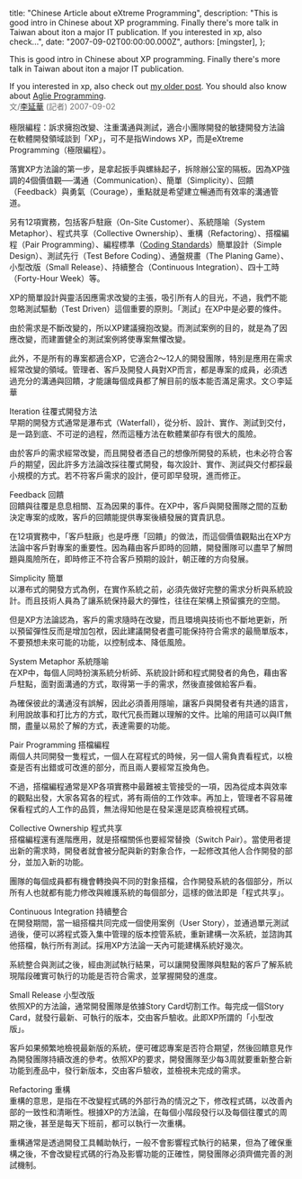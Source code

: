 
  title: "Chinese Article about eXtreme Programming",
  description: "This is good intro in Chinese about XP programming. Finally there's more talk in Taiwan about iton a major IT publication. If you interested in xp, also check...",
  date: "2007-09-02T00:00:00.000Z",
  authors: [mingster],
};

<p>This is good intro in Chinese about XP programming. Finally there's more talk in Taiwan about iton a major IT publication.</p>
<p>If you interested in xp, also check out <a href="http://mingstert.blogspot.com/2007/09/what-is-extreme-programming.html">my older post</a>. You should also know about <a href="http://mingstert.blogspot.com/2007/09/introduction-of-aglie-development.html">Aglie Programming</a>.<br /><span class="text12" style="color:rgb(111,111,111);">文/<a href="http://www.ithome.com.tw/">李延華</a> (記者) 2007-09-02<br /></span><br />極限編程：訴求擁抱改變、注重溝通與測試，適合小團隊開發的敏捷開發方法論<br />在軟體開發領域談到「XP」，可不是指Windows XP，而是eXtreme Programming（極限編程）。</p>
<p>落實XP方法論的第一步，是拿起扳手與螺絲起子，拆除辦公室的隔板。因為XP強調的4個價值觀──溝通（Communication）、簡單（Simplicity）、回饋（Feedback）與勇氣（Courage），重點就是希望建立暢通而有效率的溝通管道。</p>
<p>另有12項實務，包括客戶駐廠（On-Site Customer）、系統隱喻（System Metaphor）、程式共享（Collective Ownership）、重構（<a>Refactoring</a>）、搭檔編程（<a>Pair Programming</a>）、編程標準（<a href="http://mingstert.blogspot.com/2005/08/c-c-coding-guidelines.html">Coding Standards</a>）簡單設計（Simple Design）、測試先行（Test Before Coding）、通盤規畫（The Planing Game）、小型改版（Small Release）、持續整合（<a>Continuous Integration</a>）、四十工時（Forty-Hour Week）等。</p>
<p>XP的簡單設計與靈活因應需求改變的主張，吸引所有人的目光，不過，我們不能忽略測試驅動（Test Driven）這個重要的原則。「測試」在XP中是必要的條件。</p>
<p>由於需求是不斷改變的，所以XP建議擁抱改變。而測試案例的目的，就是為了因應改變，而建置健全的測試案例將使專案無懼改變。</p>
<p>此外，不是所有的專案都適合XP，它適合2～12人的開發團隊，特別是應用在需求經常改變的領域。管理者、客戶及開發人員對XP而言，都是專案的成員，必須透過充分的溝通與回饋，才能讓每個成員都了解目前的版本能否滿足需求。文⊙李延華</p>
<p>Iteration 往覆式開發方法<br />早期的開發方式通常是瀑布式（Waterfall），從分析、設計、實作、測試到交付，是一路到底、不可逆的過程，然而這種方法在軟體業卻存有很大的風險。</p>
<p>由於客戶的需求經常改變，而且開發者憑自己的想像所開發的系統，也未必符合客戶的期望，因此許多方法論改採往覆式開發，每次設計、實作、測試與交付都採最小規模的方式。若不符客戶需求的設計，便可即早發現，進而修正。</p>
<p>Feedback 回饋<br />回饋與往覆是息息相關、互為因果的事件。在XP中，客戶與開發團隊之間的互動決定專案的成敗，客戶的回饋能提供專案後續發展的寶貴訊息。</p>
<p>在12項實務中，「客戶駐廠」也是呼應「回饋」的做法，而這個價值觀點出在XP方法論中客戶對專案的重要性。因為藉由客戶即時的回饋，開發團隊可以盡早了解問題與風險所在，即時修正不符合客戶預期的設計，朝正確的方向發展。</p>
<p>Simplicity 簡單<br />以瀑布式的開發方式為例，在實作系統之前，必須先做好完整的需求分析與系統設計。而且技術人員為了讓系統保持最大的彈性，往往在架構上預留擴充的空間。</p>
<p>但是XP方法論認為，客戶的需求隨時在改變，而且環境與技術也不斷地更新，所以預留彈性反而是增加包袱，因此建議開發者盡可能保持符合需求的最簡單版本，不要預想未來可能的功能，以控制成本、降低風險。</p>
<p>System Metaphor 系統隱喻<br />在XP中，每個人同時扮演系統分析師、系統設計師和程式開發者的角色，藉由客戶駐點，面對面溝通的方式，取得第一手的需求，然後直接做給客戶看。</p>
<p>為確保彼此的溝通沒有誤解，因此必須善用隱喻，讓客戶與開發者有共通的語言，利用說故事和打比方的方式，取代冗長而難以理解的文件。比喻的用語可以與IT無關，盡量以易於了解的方式，表達需要的功能。</p>
<p>Pair Programming 搭檔編程<br />兩個人共同開發一隻程式，一個人在寫程式的時候，另一個人需負責看程式，以檢查是否有出錯或可改進的部分，而且兩人要經常互換角色。</p>
<p>不過，搭檔編程通常是XP各項實務中最難被主管接受的一項，因為從成本與效率的觀點出發，大家各寫各的程式，將有兩倍的工作效率。再加上，管理者不容易確保看程式的人工作的品質，無法得知他是在發呆還是認真檢視程式碼。</p>
<p>Collective Ownership 程式共享<br />搭檔編程還有進階應用，就是搭檔關係也要經常替換（Switch Pair）。當使用者提出新的需求時，開發者就會被分配與新的對象合作，一起修改其他人合作開發的部分，並加入新的功能。</p>
<p>團隊的每個成員都有機會轉換與不同的對象搭檔，合作開發系統的各個部分，所以所有人也就都有能力修改與維護系統的每個部分，這樣的做法即是「程式共享」。</p>
<p>Continuous Integration 持續整合<br />在開發期間，當一組搭檔共同完成一個使用案例（User Story），並通過單元測試過後，便可以將程式簽入集中管理的版本控管系統，重新建構一次系統，並諮詢其他搭檔，執行所有測試。採用XP方法論一天內可能建構系統好幾次。</p>
<p>系統整合與測試之後，經由測試執行結果，可以讓開發團隊與駐點的客戶了解系統現階段確實可執行的功能是否符合需求，並掌握開發的進度。</p>
<p>Small Release 小型改版<br />依照XP的方法論，通常開發團隊是依據Story Card切割工作。每完成一個Story Card，就發行最新、可執行的版本，交由客戶驗收。此即XP所謂的「小型改版」。</p>
<p>客戶如果頻繁地檢視最新版的系統，便可確認專案是否符合期望，然後回饋意見作為開發團隊持續改進的參考。依照XP的要求，開發團隊至少每3周就要重新整合新功能到產品中，發行新版本，交由客戶驗收，並檢視未完成的需求。</p>
<p>Refactoring 重構<br />重構的意思，是指在不改變程式碼的外部行為的情況之下，修改程式碼，以改善內部的一致性和清晰性。根據XP的方法論，在每個小階段發行以及每個往覆式的周期之後，甚至是每天下班前，都可以執行一次重構。</p>
<p>重構通常是透過開發工具輔助執行，一般不會影響程式執行的結果，但為了確保重構之後，不會改變程式碼的行為及影響功能的正確性，開發團隊必須齊備完善的測試機制。</p>
